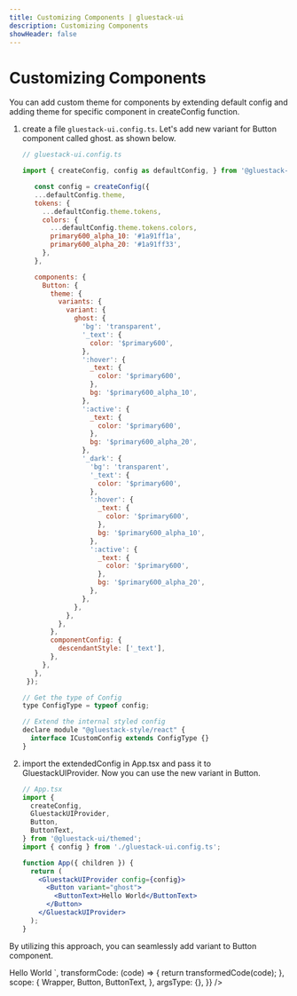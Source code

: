 ```yaml
---
title: Customizing Components | gluestack-ui
description: Customizing Components
showHeader: false
---
```




<Meta title="Theme/Customizing Components" />

# Customizing Components

You can add custom theme for components by extending default config and adding theme for specific component in createConfig function.

1. create a file `gluestack-ui.config.ts`. Let's add new variant for Button component called ghost. as shown below.

   ```js
   // gluestack-ui.config.ts

   import { createConfig, config as defaultConfig, } from '@gluestack-ui/themed';

      const config = createConfig({
      ...defaultConfig.theme,
      tokens: {
        ...defaultConfig.theme.tokens,
        colors: {
          ...defaultConfig.theme.tokens.colors,
          primary600_alpha_10: '#1a91ff1a',
          primary600_alpha_20: '#1a91ff33',
        },
      },

      components: {
        Button: {
          theme: {
            variants: {
              variant: {
                ghost: {
                  'bg': 'transparent',
                  '_text': {
                    color: '$primary600',
                  },
                  ':hover': {
                    _text: {
                      color: '$primary600',
                    },
                    bg: '$primary600_alpha_10',
                  },
                  ':active': {
                    _text: {
                      color: '$primary600',
                    },
                    bg: '$primary600_alpha_20',
                  },
                  '_dark': {
                    'bg': 'transparent',
                    '_text': {
                      color: '$primary600',
                    },
                    ':hover': {
                      _text: {
                        color: '$primary600',
                      },
                      bg: '$primary600_alpha_10',
                    },
                    ':active': {
                      _text: {
                        color: '$primary600',
                      },
                      bg: '$primary600_alpha_20',
                    },
                  },
                },
              },
            },
          },
          componentConfig: {
            descendantStyle: ['_text'],
          },
        },
      },
    });

   // Get the type of Config
   type ConfigType = typeof config;

   // Extend the internal styled config
   declare module "@gluestack-style/react" {
     interface ICustomConfig extends ConfigType {}
   }
   ```

2. import the extendedConfig in App.tsx and pass it to GluestackUIProvider. Now you can use the new variant in Button.

   ```jsx
   // App.tsx
   import {
     createConfig,
     GluestackUIProvider,
     Button,
     ButtonText,
   } from '@gluestack-ui/themed';
   import { config } from './gluestack-ui.config.ts';

   function App({ children }) {
     return (
       <GluestackUIProvider config={config}>
         <Button variant="ghost">
           <ButtonText>Hello World</ButtonText>
         </Button>
       </GluestackUIProvider>
     );
   }
   ```

By utilizing this approach, you can seamlessly add variant to Button component.

<AppProvider>
  <CodePreview
    showComponentRenderer={true}
    showArgsController={false}
    metaData={{
      code: `
<Button variant="ghost">
    <ButtonText>Hello World</ButtonText>
</Button>
`,
      transformCode: (code) => {
        return transformedCode(code);
      },
      scope: {
        Wrapper,
        Button,
        ButtonText,
      },
      argsType: {},
    }}
  />
</AppProvider>
